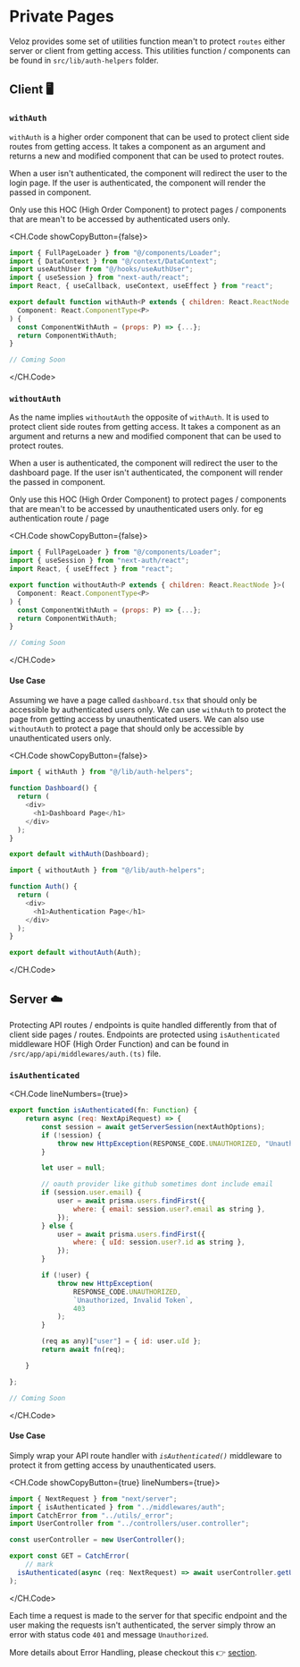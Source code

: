 
# Private Pages

Veloz provides some set of utilities function mean't to protect `routes` either server or client from getting access. This utilities function / components can be found in `src/lib/auth-helpers` folder.

## Client 🖥

### `withAuth`

`withAuth` is a higher order component that can be used to protect client side routes from getting access. It takes a component as an argument and returns a new and modified component that can be used to protect routes.

When a user isn't authenticated, the component will redirect the user to the login page. If the user is authenticated, the component will render the passed in component.

<Callout>
  Only use this HOC (High Order Component) to protect pages / components that
  are mean't to be accessed by authenticated users only.
</Callout>

<CH.Code showCopyButton={false}>
```js withAuth.tsx
import { FullPageLoader } from "@/components/Loader";
import { DataContext } from "@/context/DataContext";
import useAuthUser from "@/hooks/useAuthUser";
import { useSession } from "next-auth/react";
import React, { useCallback, useContext, useEffect } from "react";

export default function withAuth<P extends { children: React.ReactNode }>(
  Component: React.ComponentType<P>
) {
  const ComponentWithAuth = (props: P) => {...};
  return ComponentWithAuth;
}

````

```js withAuth.tsx
// Coming Soon
````

</CH.Code>

### `withoutAuth`

As the name implies `withoutAuth` the opposite of `withAuth`. It is used to protect client side routes from getting access. It takes a component as an argument and returns a new and modified component that can be used to protect routes.

When a user is authenticated, the component will redirect the user to the dashboard page. If the user isn't authenticated, the component will render the passed in component.

<Callout>
  Only use this HOC (High Order Component) to protect pages / components that
  are mean't to be accessed by unauthenticated users only. for eg authentication
  route / page
</Callout>

<CH.Code showCopyButton={false}>
```js withoutAuth.tsx
import { FullPageLoader } from "@/components/Loader";
import { useSession } from "next-auth/react";
import React, { useEffect } from "react";

export function withoutAuth<P extends { children: React.ReactNode }>(
  Component: React.ComponentType<P>
) {
  const ComponentWithAuth = (props: P) => {...};
  return ComponentWithAuth;
}

````

```js withoutAuth.tsx
// Coming Soon
````

</CH.Code>

#### Use Case

Assuming we have a page called `dashboard.tsx` that should only be accessible by authenticated users only. We can use `withAuth` to protect the page from getting access by unauthenticated users. We can also use `withoutAuth` to protect a page that should only be accessible by unauthenticated users only.

<CH.Code showCopyButton={false}>

```js dashboard.(tsx / tsx) focus=1,11
import { withAuth } from "@/lib/auth-helpers";

function Dashboard() {
  return (
    <div>
      <h1>Dashboard Page</h1>
    </div>
  );
}

export default withAuth(Dashboard);
```

```js auth.(tsx / tsx) focus=1,11
import { withoutAuth } from "@/lib/auth-helpers";

function Auth() {
  return (
    <div>
      <h1>Authentication Page</h1>
    </div>
  );
}

export default withoutAuth(Auth);
```

</CH.Code>

## Server ☁️

Protecting API routes / endpoints is quite handled differently from that of client side pages / routes. Endpoints are protected using `isAuthenticated` middleware HOF (High Order Function) and can be found in `/src/app/api/middlewares/auth.(ts)` file.

### `isAuthenticated`

<CH.Code lineNumbers={true}>
```js auth.ts
export function isAuthenticated(fn: Function) {
    return async (req: NextApiRequest) => {
        const session = await getServerSession(nextAuthOptions);
        if (!session) {
            throw new HttpException(RESPONSE_CODE.UNAUTHORIZED, "Unauthorized", 401);
        }

        let user = null;

        // oauth provider like github sometimes dont include email
        if (session.user.email) {
            user = await prisma.users.findFirst({
                where: { email: session.user?.email as string },
            });
        } else {
            user = await prisma.users.findFirst({
                where: { uId: session.user?.id as string },
            });
        }

        if (!user) {
            throw new HttpException(
                RESPONSE_CODE.UNAUTHORIZED,
                `Unauthorized, Invalid Token`,
                403
            );
        }

        (req as any)["user"] = { id: user.uId };
        return await fn(req);

    }

};

````

```js auth.js
// Coming Soon
````

</CH.Code>

#### Use Case

Simply wrap your API route handler with _`isAuthenticated()`_ middleware to protect it from getting access by unauthenticated users.

<CH.Code showCopyButton={true} lineNumbers={true}>

```js user/route.ts focus=2,8:10
import { NextRequest } from "next/server";
import { isAuthenticated } from "../middlewares/auth";
import CatchError from "../utils/_error";
import UserController from "../controllers/user.controller";

const userController = new UserController();

export const GET = CatchError(
    // mark
  isAuthenticated(async (req: NextRequest) => await userController.getUser(req))
);
```

</CH.Code>

Each time a request is made to the server for that specific endpoint and the user making the requests isn't authenticated, the server simply throw an error with status code `401` and message `Unauthorized`.

More details about <span className="font-ppSB text-orange-100">Error Handling</span>, please checkout this 👉 [section](/error-handling).
